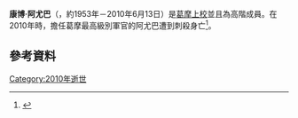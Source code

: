 {{Infobox President 
| name          = 康博·阿尤巴
| image         = 
| order         = [[Heads_of_state_of_Comoros|Coordinator of the Transitional Military Committee]]
| vicepresident = 
| term_start    = 29 September 1995 
| term_end      = 2 October 1995
| predecessor   = [[Said_Mohamed_Djohar|Said Mohamed Djohar]]
| successor     = [[Mohamed_Taki_Abdoulkarim|Mohamed Taki Abdoulkarim]] 
| birth_date    = c. 1953<ref>{{Cite web |url=http://www.independent.co.uk/news/world/coup-captain-takes-over-in-the-comoros-1575554.html |title="Captain Ayouba, 42..." |access-date=2014-03-08 |archive-date=2014-03-09 |archive-url=https://web.archive.org/web/20140309023715/http://www.independent.co.uk/news/world/coup-captain-takes-over-in-the-comoros-1575554.html |dead-url=no }}</ref>
| birth_place   = [[Anjouan|Anjouan]], [[Comoros|Comoros]]
| death_date    = June 13, {{death year and age|2010|1953}}
| death_place   = [[Moroni,_Comoros|Moroni]], [[Comoros|Comoros]]
| party         = Military
| spouse        = 
| religion      = 
}}

'''康博·阿尤巴'''（{{Lang-fr|'''Combo Ayouba'''}}，約1953年－2010年6月13日）是[[葛摩|葛摩]][[上校|上校]]並且為{{Link-en|葛摩軍事|Military of Comoros|葛摩軍隊}}高階成員。在2010年時，擔任葛摩最高級別軍官的阿尤巴遭到刺殺身亡<ref name=afp>{{cite news |first= |last= |title=Senior Comoran officer shot dead: police |url=http://www.google.com/hostednews/afp/article/ALeqM5gxvu5itISh5rWWiB4ih14hTkcq6Q |work=[[Agence_France_Presse|Agence France Presse]] |publisher=[[Google_News|Google News]] |date=2010-06-13 |accessdate=2010-07-05 |archiveurl=https://www.webcitation.org/5r0NYpOFs?url=http://www.google.com/hostednews/afp/article/ALeqM5gxvu5itISh5rWWiB4ih14hTkcq6Q |archivedate=2010-07-05 |deadurl=no }}</ref>。

== 參考資料 ==
{{Reflist}}

[[Category:2010年逝世|Category:2010年逝世]]